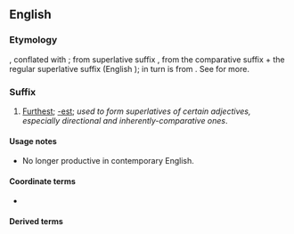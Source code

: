 {{also|most|Most|móst|mōst|mošt}}

==English==

===Etymology===
{{etyl|ang|en}} {{m|ang|-mest}}, conflated with {{m|en|most}}; from {{etyl|gem-pro|en}} superlative suffix {{m|gem-pro|*-umistaz}}, from the comparative suffix {{m|gem-pro|*-umô}} + the regular superlative suffix {{m|gem-pro|*-istaz}} (English {{m|en|-est}}); {{m|gem-pro|*-umô}} in turn is from {{etyl|ine-pro|en}} {{m|ine-pro|*-mHo-}}. See {{m|en|foremost}} for more.

===Suffix===
{{en-suffix}}

# [[furthest|Furthest]]; [[-est]]; ''used to form superlatives of certain adjectives, especially directional and inherently-comparative ones''.

====Usage notes====
* No longer productive in contemporary English.

====Coordinate terms====
* {{l|en|-more}}

====Derived terms====
{{suffixsee|en}}
{{der4|lang=en|{{l|en|eldermost}}
|{{l|en|nearmost}}
|{{l|en|second-most}}
|{{l|en|tenth-most}}
}}